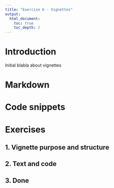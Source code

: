 ```yaml
---
title: "Exercise 6 - Vignettes"
output:
  html_document:
    toc: true
    toc_depth: 2
---
```


# Introduction

Initial blabla about vignettes

# Markdown

# Code snippets

# Exercises

## 1. Vignette purpose and structure

## 2. Text and code

## 3. Done